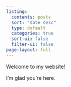 ```yaml
---
listing:
  contents: posts
  sort: "date desc"
  type: default
  categories: true
  sort-ui: false
  filter-ui: false
page-layout: full
---
```


Welcome to my website!

I'm glad you're here.

